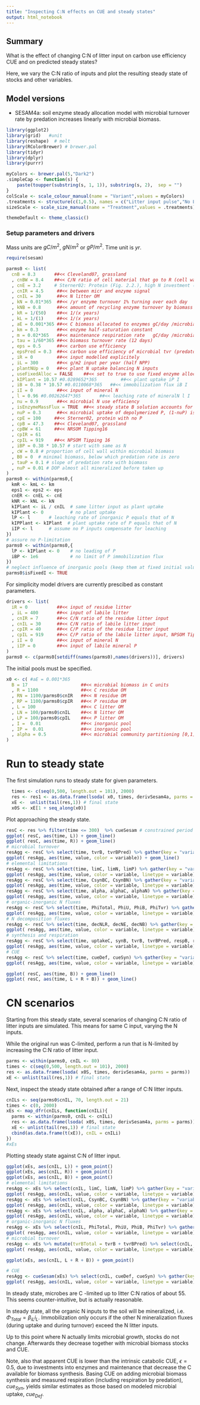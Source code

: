 ```yaml
---
title: "Inspecting C:N effects on CUE and steady states"
output: html_notebook
---
```


## Summary
What is the effect of changing C:N of litter input on carbon use efficiency CUE 
and on predicted steady states?

Here, we vary the C:N ratio of inputs and plot the resulting steady state of stocks
and other variables.

## Model versions
- SESAM4a: soil enzyme steady allocation model with microbial turnover rate by
predation increases linearly with microbial biomass.

```r
library(ggplot2)
library(grid)   #unit
library(reshape)  # melt
library(RColorBrewer) # brewer.pal
library(tidyr)
library(dplyr)
library(purrr)

myColors <- brewer.pal(5,"Dark2")	
.simpleCap <- function(s) {
    paste(toupper(substring(s, 1, 1)), substring(s, 2),  sep = "")
}
colScale <- scale_colour_manual(name = "Variant",values = myColors)
.treatments <- structure(c(1,0.5), names = c("Litter input pulse","No Litter input"))
sizeScale <- scale_size_manual(name = "Treatment",values = .treatments)

themeDefault <- theme_classic()  
```

### Setup parameters and drivers
Mass units are $gC/m^2$, $gN/m^2$ or $gP/m^2$. Time unit is $yr$.

```r
require(sesam)

parms0 <- list(
  cnB = 8.3       ##<< Cleveland07, grassland
  , cnBW = 8.4    ##<< C/N ratio of cell material that go to R (cell walls) NRSOM Tipping 16
  , cnE = 3.2     # Sterner02: Protein (Fig. 2.2.), high N investment (low P)
  , cnIR = 4.5     ##<< between micr and enzyme signal
  , cnIL = 30      ##<< N litter OM
  , kN = 0.01*365  ##<< /yr enzyme turnover 1% turning over each day
  , kNB = 0.8      ##<< amount of recycling enzyme turnover by biomass (added to uptake instead of R)
  , kR = 1/(50)    ##<< 1/(x years)
  , kL = 1/(1)     ##<< 1/(x years)
  , aE = 0.001*365 ##<< C biomass allocated to enzymes gC/day /microbial biomass
  , km = 0.3       ##<< enzyme half-saturation constant
  , m = 0.02*365   ##<< maintenance respiration rate   gC/day /microbial biomass
  , tau = 1/60*365 ##<< biomass turnover rate (12 days)
  , eps = 0.5      ##<< carbon use efficiency
  , epsPred = 0.3  ##<< carbon use efficiency of microbial tvr (predators respire)
  , iR = 0         ##<< input modelled explicitely
  , iL = 300       ##<< g/m2 input per year (half NPP)
  , plantNUp = 0   ##<< plant N uptake balancing N inputs
  , useFixedAlloc = FALSE    ##<< set to true to use fixed enzyme allocation (alpha = 0.5)
  , kIPlant = 10.57 #0.0289652*365         ##<< plant uptake iP I
  , iB = 0.38 * 10.57 #0.0110068*365   ##<< immobilization flux iB I
  , iI = 0         ##<< input of mineral N
  , l = 0.96 #0.00262647*365       ##<< leaching rate of mineralN l I
  , nu = 0.9       ##<< microbial N use efficiency
  , isEnzymeMassFlux = TRUE  ##<< steady state B solution accounts for enyzme mass fluxes
  , nuP = 0.3      ##<< microbial uptake of depolymerized P, (1-nuP) is mineralized
  , cpE = 100     ##<< Sterner02, protein with no P
  , cpB = 47.3    ##<< Cleveland07, grassland
  , cpBW = 61     ##<< NRSOM Tipping16
  , cpIR = 61
  , cpIL = 919    ##<< NPSOM Tipping 16
  , iBP = 0.38 * 10.57 # start with same as N
  , cW = 0.8 # proportion of cell wall within microbial biomass
  , B0 = 0  # minimal biomass, below which predation rate is zero
  , tauP = 0.1 # slope of predation rate with biomass
  , nuP = 0.01 # DOP almost all mineralized before taken up
)
parms0 <- within(parms0,{
  kmR <- kmL <- km
  eps1 <- eps2 <- eps
  cnER <- cnEL <- cnE
  kNR <- kNL <- kN
  kIPlant <- iL / cnIL	# same litter input as plant uptake
  kIPlant <- 0			# no plant uptake
  lP <- l       # leaching rate of inorganic P equals that of N
  kIPPlant <- kIPlant  # plant uptake rate of P equals that of N
  iIP <- l      # assume no P inputs compensate for leaching
})
# assure no P-limitation
parms0 <- within(parms0,{
  lP <- kIPlant <- 0    # no leading of P
  iBP <- 1e6            # no limit of P immobilization flux
})
# neglect influence of inorganic pools (keep them at fixed initial values)
parms0$isFixedI <- TRUE
```

For simplicity model drivers are currently prescibed as constant parameters.
```r
drivers <- list(
  iR = 0           ##<< input of residue litter
  , iL = 400       ##<< input of labile litter
  , cnIR = 7       ##<< C/N ratio of the residue litter input
  , cnIL = 30      ##<< C/N ratio of labile litter input
  , cpIR = 40      ##<< C/P ratio of the residue litter input
  , cpIL = 919     ##<< C/P ratio of the labile litter input, NPSOM Tipping16
  , iI = 0         ##<< input of mineral N
  , iIP = 0        ##<< input of labile mineral P
)
parms0 <- c(parms0[setdiff(names(parms0),names(drivers))], drivers)
```

The initial pools must be specified. 
```r
x0 <- c( #aE = 0.001*365
  B = 17                    ##<< microbial biomass in C units
  , R = 1100                ##<< C residue OM
  , RN = 1100/parms0$cnIR   ##<< N residue OM 
  , RP = 1100/parms0$cpIR   ##<< P residue OM 
  , L = 100                 ##<< C litter OM
  , LN = 100/parms0$cnIL    ##<< N litter OM 
  , LP = 100/parms0$cpIL    ##<< P litter OM 
  , I =  0.01               ##<< inorganic pool 
  , IP =  0.01              ##<< inorganic pool 
  , alpha = 0.5             ##<< microbial community partitioning [0,1]
)
```

# Run to steady state
The first simulation runs to steady state for given parameters.
```r
  times <- c(seq(0,500, length.out = 101), 2000)
  res <- res1 <- as.data.frame(lsoda( x0, times, derivSesam4a, parms = parms0))
  xE <-  unlist(tail(res,1)) # final state
  x0S <- xE[1 + seq_along(x0)] 
```

Plot approaching the steady state.
```r
resC <- res %>% filter(time <= 300)  %>% cueSesam # constrained period
ggplot( resC, aes(time, L)) + geom_line()
ggplot( resC, aes(time, R)) + geom_line()
# microbial turnover
resAgg <- resC %>% select(time, tvrB, tvrBPred) %>% gather(key = "variable", "value", -time)
ggplot( resAgg, aes(time, value, color = variable)) + geom_line()
# elemental limitations
resAgg <- resC %>% select(time, limC, limN, limP) %>% gather(key = "variable", "value", -time)
ggplot( resAgg, aes(time, value, color = variable, linetype = variable)) + geom_line()
resAgg <- resC %>% select(time, CsynBC, CsynBN) %>% gather(key = "variable", "value", -time)
ggplot( resAgg, aes(time, value, color = variable, linetype = variable)) + geom_line()
resAgg <- resC %>% select(time, alpha, alphaC, alphaN) %>% gather(key = "variable", "value", -time)
ggplot( resAgg, aes(time, value, color = variable, linetype = variable)) + geom_line()
# organic-inorganic N fluxes
resAgg <- resC %>% select(time, PhiTotal, PhiU, PhiB, PhiTvr) %>% gather(key = "variable", "value", -time)
ggplot( resAgg, aes(time, value, color = variable, linetype = variable)) + geom_line()
# N decomposition fluxes
resAgg <- resC %>% select(time, decNLR, decNE, decNB) %>% gather(key = "variable", "value", -time)
ggplot( resAgg, aes(time, value, color = variable, linetype = variable)) + geom_line()
# synthesis and respiration
resAgg <- resC %>% select(time, uptakeC, synB, tvrB, tvrBPred, respB, respO, respTvr) %>% gather(key = "variable", "value", -time)
ggplot( resAgg, aes(time, value, color = variable, linetype = variable)) + geom_line()
# CUE
resAgg <- resC %>% select(time, cueDef, cueSyn) %>% gather(key = "variable", "value", -time)
ggplot( resAgg, aes(time, value, color = variable, linetype = variable)) + geom_line()

ggplot( resC, aes(time, B)) + geom_line()
ggplot( resC, aes(time, L + R + B)) + geom_line()
```

# CN scenarios

Starting from this steady state, several scenarios of changing C:N ratio
of litter inputs are simulated. This means for same C input, varying the N inputs.

While the original run was C-limited, perform a run that is N-limited by increasing the 
C:N ratio of litter input.
```r
parms <- within(parms0, cnIL <- 80)
times <- c(seq(0,500, length.out = 101), 2000)
res <- as.data.frame(lsoda( x0S, times, derivSesam4a, parms = parms))
xE <- unlist(tail(res,1)) # final state
```

Next, inspect the steady state obtained after a range of C:N litter inputs.
```r
cnILs <- seq(parms0$cnIL, 70, length.out = 21)
times <- c(0, 2000)
xEs <- map_dfr(cnILs, function(cnILi){
  parms <- within(parms0, cnIL <- cnILi)
  res <- as.data.frame(lsoda( x0S, times, derivSesam4a, parms = parms))
  xE <- unlist(tail(res,1)) # final state
  cbind(as.data.frame(t(xE)), cnIL = cnILi)
})
#xEs
```

Plotting steady state against C:N of litter input.
```r
ggplot(xEs, aes(cnIL, L)) + geom_point()
ggplot(xEs, aes(cnIL, R)) + geom_point()
ggplot(xEs, aes(cnIL, B)) + geom_point()
# elemental limitations
resAgg <- xEs %>% select(cnIL, limC, limN, limP) %>% gather(key = "variable", "value", -cnIL)
ggplot( resAgg, aes(cnIL, value, color = variable, linetype = variable)) + geom_line()
resAgg <- xEs %>% select(cnIL, CsynBC, CsynBN) %>% gather(key = "variable", "value", -cnIL)
ggplot( resAgg, aes(cnIL, value, color = variable, linetype = variable)) + geom_line()
resAgg <- xEs %>% select(cnIL, alpha, alphaC, alphaN) %>% gather(key = "variable", "value", -cnIL)
ggplot( resAgg, aes(cnIL, value, color = variable, linetype = variable)) + geom_line()
# organic-inorganic N fluxes
resAgg <- xEs %>% select(cnIL, PhiTotal, PhiU, PhiB, PhiTvr) %>% gather(key = "variable", "value", -cnIL)
ggplot( resAgg, aes(cnIL, value, color = variable, linetype = variable)) + geom_line()
# microbial turnover
resAgg <- xEs %>% mutate(tvrBTotal = tvrB + tvrBPred) %>% select(cnIL, tvrBTotal, tvrB, tvrBPred) %>% gather(key = "variable", "value", -cnIL)
ggplot( resAgg, aes(cnIL, value, color = variable, linetype = variable)) + geom_line()

ggplot(xEs, aes(cnIL, L + R + B)) + geom_point()
```

```r
# CUE
resAgg <- cueSesam(xEs) %>% select(cnIL, cueDef, cueSyn) %>% gather(key = "variable", "value", -cnIL)
ggplot( resAgg, aes(cnIL, value, color = variable, linetype = variable)) + geom_line()
```

In steady state, microbes are C -limited up to litter C:N ratios of about 55.
This seems counter-intuitive, but is actually reasonable.

In steady state, all the organic N inputs to the soil will be mineralized, i.e. 
$\Phi_{Total} = \beta_{iL} i_L$. Immobilization only occurs if the other N
mineralization fluxes (during uptake and during turnover) exceed the N litter 
inputs.

Up to this point where N actually limits microbial growth, stocks do not change.
Afterwards they decrease together with microbial biomass stocks and CUE.

Note, also that apparent CUE is lower than the intrinsic catabolic CUE, $\epsilon = 0.5$,
due to investments into enzymes and maintenance that decrease the C available for
biomass synthesis. 
Basing CUE on adding microbial biomass synthesis and measured respiration 
(including respiration by predation), $cue_{Syn}$,
yields similar estimates as those based on modeled microbial uptake, $cue_{Def}$.

```r

```

